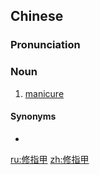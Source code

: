==Chinese==
{{zh-forms|type=12}}

===Pronunciation===
{{zh-pron
|m=xiūzhǐjiǎ
|c=sau1 zi2 gaap3
|cat=n
}}

===Noun===
{{zh-noun}}

# [[manicure]] {{gloss|cosmetic treatment for the fingernails}}

====Synonyms====
* {{zh-l|修指}}

[[ru:修指甲]]
[[zh:修指甲]]